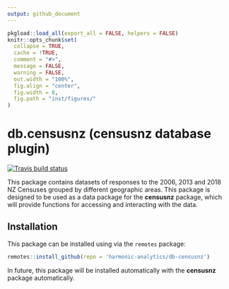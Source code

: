 ```yaml
---
output: github_document
---
```


```r
pkgload::load_all(export_all = FALSE, helpers = FALSE)
knitr::opts_chunk$set(
  collapse = TRUE,
  cache = !TRUE,
  comment = "#>",
  message = FALSE, 
  warning = FALSE, 
  out.width = "100%",
  fig.align = "center",
  fig.width = 8,
  fig.path = "inst/figures/"
)
```

# __db.censusnz__ (censusnz database plugin)

<!-- badges: start -->
[![Travis build status](https://travis-ci.org/harmonic-analytics/db-censusnz.svg?branch=master)](https://travis-ci.org/harmonic-analytics/db-censusnz)
<!-- badges: end -->

This package contains datasets of responses to the 2006, 2013 and 2018 NZ Censuses grouped by different geographic areas. This package is designed to be used as a data package for the __censusnz__ package, which will provide functions for accessing and interacting with the data.

## Installation

This package can be installed using via the `remotes` package:

```r
remotes::install_github(repo = 'harmonic-analytics/db-censusnz')
```

In future, this package will be installed automatically with the __censusnz__ package automatically.

